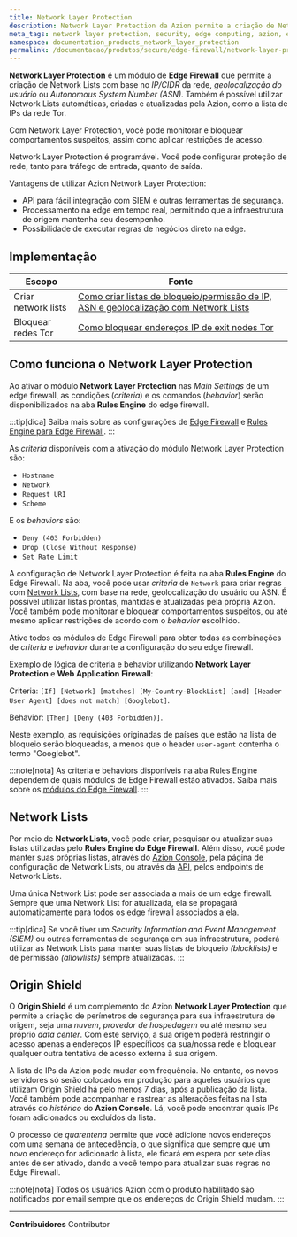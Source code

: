 ```yaml
---
title: Network Layer Protection
description: Network Layer Protection da Azion permite a criação de Network Lists com base na rede (IP/CIDR), geolocalização e ASN.
meta_tags: network layer protection, security, edge computing, azion, edge firewall, firewall
namespace: documentation_products_network_layer_protection
permalink: /documentacao/produtos/secure/edge-firewall/network-layer-protection/
---
```



**Network Layer Protection** é um módulo de **Edge Firewall** que permite a criação de Network Lists com base no *IP/CIDR* da rede, *geolocalização do usuário* ou *Autonomous System Number (ASN)*. Também é possível utilizar Network Lists automáticas, criadas e atualizadas pela Azion, como a lista de IPs da rede Tor.

Com Network Layer Protection, você pode monitorar e bloquear comportamentos suspeitos, assim como aplicar restrições de acesso.

Network Layer Protection é programável. Você pode configurar proteção de rede, tanto para tráfego de entrada, quanto de saída.

Vantagens de utilizar Azion Network Layer Protection:

- API para fácil integração com SIEM e outras ferramentas de segurança.
- Processamento na edge em tempo real, permitindo que a infraestrutura de origem mantenha seu desempenho.
- Possibilidade de executar regras de negócios direto na edge.

## Implementação

| Escopo | Fonte  |
| ------ | ------ |
| Criar network lists | [Como criar listas de bloqueio/permissão de IP, ASN e geolocalização com Network Lists](/pt-br/documentacao/produtos/guias/blocklists-enderecos-ip-edge/) |
| Bloquear redes Tor | [Como bloquear endereços IP de exit nodes Tor](/pt-br/documentacao/produtos/guias/secure/bloquear-redes-tor/) |

## Como funciona o Network Layer Protection

Ao ativar o módulo **Network Layer Protection** nas *Main Settings* de um edge firewall, as condições (*criteria*) e os comandos (*behavior*) serão disponibilizados na aba **Rules Engine** do edge firewall.

:::tip[dica]
Saiba mais sobre as configurações de [Edge Firewall](/pt-br/documentacao/produtos/secure/edge-firewall/) e [Rules Engine para Edge Firewall](/pt-br/documentacao/produtos/secure/edge-firewall/rules-engine/).
:::

As *criteria* disponíveis com a ativação do módulo Network Layer Protection são:

- `Hostname`
- `Network`
- `Request URI`
- `Scheme`

E os *behaviors* são:

- `Deny (403 Forbidden)`
- `Drop (Close Without Response)`
- `Set Rate Limit`

A configuração de Network Layer Protection é feita na aba **Rules Engine** do Edge Firewall. Na aba, você pode usar *criteria* de `Network` para criar regras com [Network Lists](/pt-br/documentacao/produtos/secure/edge-firewall/network-layer-protection/network-lists/), com base na rede, geolocalização do usuário ou ASN. É possível utilizar listas prontas, mantidas e atualizadas pela própria Azion. Você também pode monitorar e bloquear comportamentos suspeitos, ou até mesmo aplicar restrições de acordo com o *behavior* escolhido.

Ative todos os módulos de Edge Firewall para obter todas as combinações de *criteria* e *behavior* durante a configuração do seu edge firewall.

Exemplo de lógica de criteria e behavior utilizando **Network Layer Protection** e **Web Application Firewall**:

Criteria: `[If] [Network] [matches] [My-Country-BlockList] [and] [Header User Agent] [does not match] [Googlebot]`.

Behavior: `[Then] [Deny (403 Forbidden)]`.

Neste exemplo, as requisições originadas de países que estão na lista de bloqueio serão bloqueadas, a menos que o header `user-agent` contenha o termo "Googlebot".

:::note[nota]
As criteria e behaviors disponíveis na aba Rules Engine dependem de quais módulos de Edge Firewall estão ativados. Saiba mais sobre os [módulos do Edge Firewall](/pt-br/documentacao/produtos/secure/edge-firewall/).
:::

<LinkButton outlined link="/pt-br/documentacao/produtos/guias/secure/trabalhar-com-rules-engine/" label="consulte o guia trabalhar com rules engine" variant="secondary" />

## Network Lists

Por meio de **Network Lists**, você pode criar, pesquisar ou atualizar suas listas utilizadas pelo **Rules Engine do Edge Firewall**. Além disso, você pode manter suas próprias listas, através do [Azion Console](https://console.azion.com), pela página de configuração de Network Lists, ou através da [API](https://api.azion.com/), pelos endpoints de Network Lists.

Uma única Network List pode ser associada a mais de um edge firewall. Sempre que uma Network List for atualizada, ela se propagará automaticamente para todos os edge firewall associados a ela.

<LinkButton outlined link="/pt-br/documentacao/produtos/secure/edge-firewall/network-layer-protection/network-lists/" label="saiba mais sobre Network Lists" variant="secondary" />

:::tip[dica]
Se você tiver um *Security Information and Event Management (SIEM)* ou outras ferramentas de segurança em sua infraestrutura, poderá utilizar as Network Lists para manter suas listas de bloqueio *(blocklists)* e de permissão *(allowlists)* sempre atualizadas.
:::

## Origin Shield

O **Origin Shield** é um complemento do Azion **Network Layer Protection** que permite a criação de perímetros de segurança para sua infraestrutura de origem, seja uma *nuvem*, *provedor de hospedagem* ou até mesmo seu próprio *data center*. Com este serviço, a sua origem poderá restringir o acesso apenas a endereços IP específicos da sua/nossa rede e bloquear qualquer outra tentativa de acesso externa à sua origem.

A lista de IPs da Azion pode mudar com frequência. No entanto, os novos servidores só serão colocados em produção para aqueles usuários que utilizam Origin Shield há pelo menos 7 dias, após a publicação da lista. Você também pode acompanhar e rastrear as alterações feitas na lista através do *histórico* do **Azion Console**. Lá, você pode encontrar quais IPs foram adicionados ou excluídos da lista.

O processo de *quarentena* permite que você adicione novos endereços com uma semana de antecedência, o que significa que sempre que um novo endereço for adicionado à lista, ele ficará em espera por sete dias antes de ser ativado, dando a você tempo para atualizar suas regras no Edge Firewall.

:::note[nota]
Todos os usuários Azion com o produto habilitado são notificados por email sempre que os endereços do Origin Shield mudam.
:::

<LinkButton outlined link="/pt-br/documentacao/produtos/secure/automarizar/origin-shield/" label="consulte o guia automatizar origin shield" variant="secondary" />

---


**Contribuidores** <ContributorList>Contributor</ContributorList>
